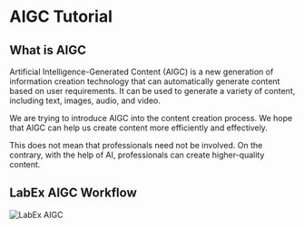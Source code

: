 # AIGC Tutorial

## What is AIGC

Artificial Intelligence-Generated Content (AIGC) is a new generation of information creation technology that can automatically generate content based on user requirements. It can be used to generate a variety of content, including text, images, audio, and video.

We are trying to introduce AIGC into the content creation process. We hope that AIGC can help us create content more efficiently and effectively.

This does not mean that professionals need not be involved. On the contrary, with the help of AI, professionals can create higher-quality content.

## LabEx AIGC Workflow

![LabEx AIGC](.github/assets/aigc.png)

